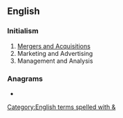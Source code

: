 {{also|Appendix:Variations of "ma"}}
==English==

===Initialism===
{{rfc-header|Initialism}}
{{head|en|initialism}}

# [[w:Mergers and acquisitions|Mergers and Acquisitions]]
# Marketing and Advertising
# Management and Analysis

===Anagrams===
* {{anagrams|en|a=am|'am|A&M|A. & M.|A. M.|A.M.|AM|Am|Am.|a.m.|am}}

[[Category:English terms spelled with &]]